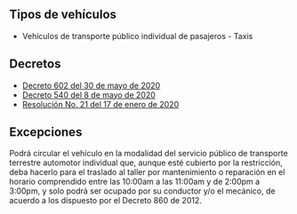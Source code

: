 ## Tipos de vehículos

- Vehículos de transporte público individual de pasajeros - Taxis

## Decretos

- [Decreto 602 del 30 de mayo de 2020](http://www.pereira.gov.co/Transparencia/Normatividad/DECRETOS/2020/DECRETO%20602%20DEL%2030%20DE%20MAYO%20DE%202020.pdf.pdf.pdf)
- [Decreto 540 del 8 de mayo de 2020](http://www.pereira.gov.co/Transparencia/Normatividad/DECRETOS/2020/DECRETO%20MUNICIPAL%20DE%20PEREIRA%20NO.%20540%20DE%2008%20DE%20MAYO%20DE%202020_ADOPCION%20DE%20DECRETO%20636%20DE%202020%20.pdf.pdf)
- [Resolución No. 21 del 17 de enero de 2020](https://www.amco.gov.co/loader.php?lServicio=Tools2&lTipo=descargas&lFuncion=descargar&idFile=47)

## Excepciones

Podrá circular el vehículo en la modalidad del servicio público de transporte terrestre automotor individual que, aunque esté cubierto por la restricción, deba hacerlo para el traslado al taller por mantenimiento o reparación en el horario comprendido entre las 10:00am a las 11:00am y de 2:00pm a 3:00pm, y solo podrá ser ocupado por su conductor y/o el mecánico, de acuerdo a los dispuesto por el Decreto 860 de 2012.
